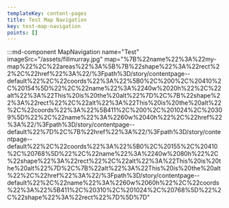 ```yaml
---
templateKey: content-pages
title: Test Map Navigation
key: test-map-navigation
points: []
---
```

:::md-component MapNavigation name="Test" imageSrc="/assets/fillmurray.jpg" map="%7B%22name%22%3A%22my-map%22%2C%22areas%22%3A%5B%7B%22shape%22%3A%22rect%22%2C%22href%22%3A%22/%3Fpath%3D/story/contentpage--default%22%2C%22coords%22%3A%22%5B0%2C%200%2C%20410%2C%20154%5D%22%2C%22name%22%3A%2240w%2020h%22%2C%22alt%22%3A%22This%20is%20the%20alt%22%7D%2C%7B%22shape%22%3A%22rect%22%2C%22alt%22%3A%22This%20is%20the%20alt%22%2C%22coords%22%3A%22%5B411%2C%200%2C%201024%2C%20309%5D%22%2C%22name%22%3A%2260w%2040h%22%2C%22href%22%3A%22/%3Fpath%3D/story/contentpage--default%22%7D%2C%7B%22href%22%3A%22/%3Fpath%3D/story/contentpage--default%22%2C%22coords%22%3A%22%5B0%2C%20155%2C%20410%2C%20768%5D%22%2C%22name%22%3A%2240w%2080h%22%2C%22shape%22%3A%22rect%22%2C%22alt%22%3A%22This%20is%20the%20alt%22%7D%2C%7B%22alt%22%3A%22This%20is%20the%20alt%22%2C%22href%22%3A%22/%3Fpath%3D/story/contentpage--default%22%2C%22name%22%3A%2260w%2060h%22%2C%22coords%22%3A%22%5B411%2C%20310%2C%201024%2C%20768%5D%22%2C%22shape%22%3A%22rect%22%7D%5D%7D"

